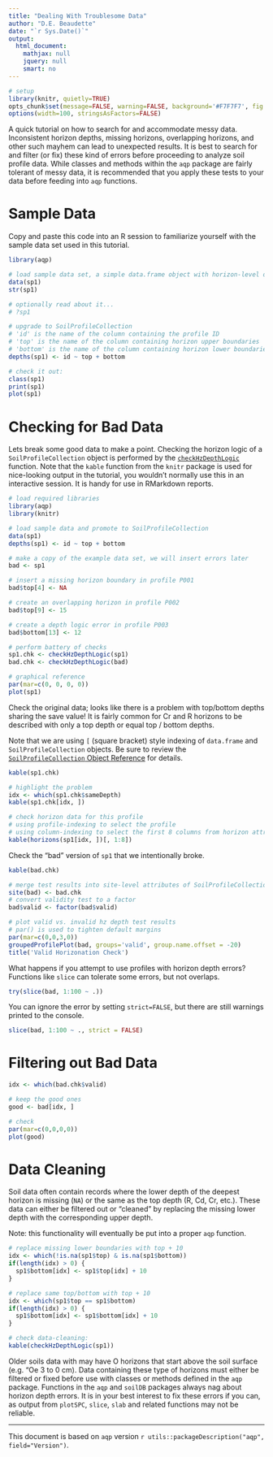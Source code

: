 ```yaml
---
title: "Dealing With Troublesome Data"
author: "D.E. Beaudette"
date: "`r Sys.Date()`"
output:
  html_document:
    mathjax: null
    jquery: null
    smart: no
---
```


```r
# setup
library(knitr, quietly=TRUE)
opts_chunk$set(message=FALSE, warning=FALSE, background='#F7F7F7', fig.align='center', fig.retina=1, dev='png', tidy=FALSE, verbose=FALSE)
options(width=100, stringsAsFactors=FALSE)
```


A quick tutorial on how to search for and accommodate messy data. Inconsistent horizon depths, missing horizons, overlapping horizons, and other such mayhem can lead to unexpected results. It is best to search for and filter (or fix) these kind of errors before proceeding to analyze soil profile data. While classes and methods within the `aqp` package are fairly tolerant of messy data, it is recommended that you apply these tests to your data before feeding into `aqp` functions.

# Sample Data
Copy and paste this code into an R session to familiarize yourself with the sample data set used in this tutorial.
```r
library(aqp)

# load sample data set, a simple data.frame object with horizon-level data from 10 profiles
data(sp1)
str(sp1)

# optionally read about it...
# ?sp1

# upgrade to SoilProfileCollection
# 'id' is the name of the column containing the profile ID
# 'top' is the name of the column containing horizon upper boundaries
# 'bottom' is the name of the column containing horizon lower boundaries
depths(sp1) <- id ~ top + bottom

# check it out:
class(sp1)
print(sp1)
plot(sp1)
```


# Checking for Bad Data
Lets break some good data to make a point. Checking the horizon logic of a `SoilProfileCollection` object is performed by the [`checkHzDepthLogic`](http://ncss-tech.github.io/aqp/docs/reference/checkHzDepthLogic.html) function. Note that the `kable` function from the `knitr` package is used for nice-looking output in the tutorial, you wouldn't normally use this in an interactive session. It is handy for use in RMarkdown reports.
```r
# load required libraries
library(aqp)
library(knitr)

# load sample data and promote to SoilProfileCollection
data(sp1)
depths(sp1) <- id ~ top + bottom

# make a copy of the example data set, we will insert errors later
bad <- sp1

# insert a missing horizon boundary in profile P001
bad$top[4] <- NA

# create an overlapping horizon in profile P002
bad$top[9] <- 15

# create a depth logic error in profile P003
bad$bottom[13] <- 12

# perform battery of checks
sp1.chk <- checkHzDepthLogic(sp1)
bad.chk <- checkHzDepthLogic(bad)

# graphical reference
par(mar=c(0, 0, 0, 0))
plot(sp1)
```


Check the original data; looks like there is a problem with top/bottom depths sharing the save value! It is fairly common for Cr and R horizons to be described with only a top depth or equal top / bottom depths.

Note that we are using `[` (square bracket) style indexing of `data.frame` and `SoilProfileCollection` objects. Be sure to review the [`SoilProfileCollection` Object Reference](http://ncss-tech.github.io/AQP/aqp/aqp-intro.html) for details.
```r
kable(sp1.chk)

# highlight the problem
idx <- which(sp1.chk$sameDepth)
kable(sp1.chk[idx, ])

# check horizon data for this profile
# using profile-indexing to select the profile
# using column-indexing to select the first 8 columns from horizon attributes
kable(horizons(sp1[idx, ])[, 1:8])
```

Check the "bad" version of `sp1` that we intentionally broke.
```r
kable(bad.chk)
```


```r
# merge test results into site-level attributes of SoilProfileCollection
site(bad) <- bad.chk
# convert validity test to a factor
bad$valid <- factor(bad$valid)

# plot valid vs. invalid hz depth test results
# par() is used to tighten default margins
par(mar=c(0,0,3,0))
groupedProfilePlot(bad, groups='valid', group.name.offset = -20)
title('Valid Horizonation Check')
```


What happens if you attempt to use profiles with horizon depth errors? Functions like `slice` can tolerate some errors, but not overlaps.
```r
try(slice(bad, 1:100 ~ .))
```

You can ignore the error by setting `strict=FALSE`, but there are still warnings printed to the console.
```r
slice(bad, 1:100 ~ ., strict = FALSE)
```


# Filtering out Bad Data
```r
idx <- which(bad.chk$valid)

# keep the good ones
good <- bad[idx, ]

# check
par(mar=c(0,0,0,0))
plot(good)
```


# Data Cleaning
Soil data often contain records where the lower depth of the deepest horizon is missing (`NA`) or the same as the top depth (R, Cd, Cr, etc.). These data can either be filtered out or "cleaned" by replacing the missing lower depth with the corresponding upper depth. 

Note: this functionality will eventually be put into a proper `aqp` function.
```r
# replace missing lower boundaries with top + 10
idx <- which(!is.na(sp1$top) & is.na(sp1$bottom))   
if(length(idx) > 0) {
  sp1$bottom[idx] <- sp1$top[idx] + 10
}

# replace same top/bottom with top + 10
idx <- which(sp1$top == sp1$bottom)
if(length(idx) > 0) {
  sp1$bottom[idx] <- sp1$bottom[idx] + 10
}

# check data-cleaning:
kable(checkHzDepthLogic(sp1))
```

Older soils data with may have O horizons that start above the soil surface (e.g. "Oe 3 to 0 cm). Data containing these type of horizons must either be filtered or fixed before use with classes or methods defined in the `aqp` package. Functions in the `aqp` and `soilDB` packages always nag about horizon depth errors. It is in your best interest to fix these errors if you can, as output from `plotSPC`, `slice`, `slab` and related functions may not be reliable.


----------------------------
This document is based on `aqp` version `r utils::packageDescription("aqp", field="Version")`.
